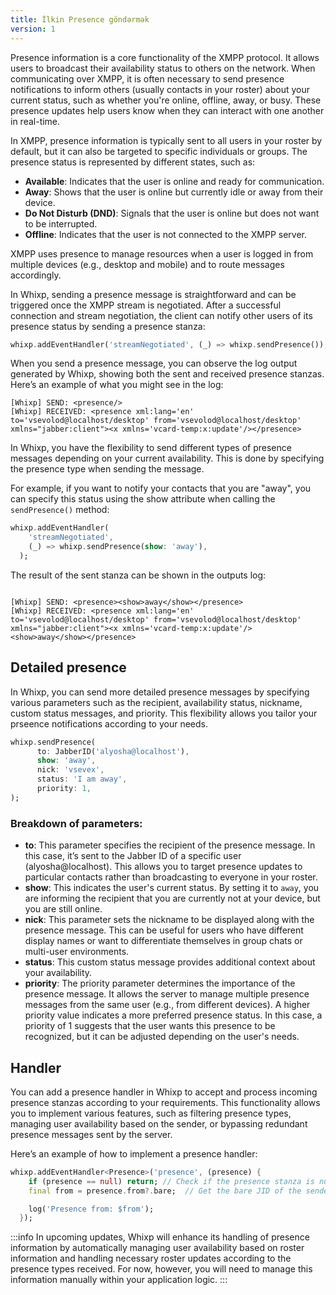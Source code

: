 ```yaml
---
title: İlkin Presence göndərmək
version: 1
---
```


Presence information is a core functionality of the XMPP protocol. It allows users to broadcast their availability status to others on the network. When communicating over XMPP, it is often necessary to send presence notifications to inform others (usually contacts in your roster) about your current status, such as whether you're online, offline, away, or busy. These presence updates help users know when they can interact with one another in real-time.

In XMPP, presence information is typically sent to all users in your roster by default, but it can also be targeted to specific individuals or groups. The presence status is represented by different states, such as:

- **Available**: Indicates that the user is online and ready for communication.
- **Away**: Shows that the user is online but currently idle or away from their device.
- **Do Not Disturb (DND)**: Signals that the user is online but does not want to be interrupted.
- **Offline**: Indicates that the user is not connected to the XMPP server.

XMPP uses presence to manage resources when a user is logged in from multiple devices (e.g., desktop and mobile) and to route messages accordingly.

In Whixp, sending a presence message is straightforward and can be triggered once the XMPP stream is negotiated. After a successful connection and stream negotiation, the client can notify other users of its presence status by sending a presence stanza:

```dart
whixp.addEventHandler('streamNegotiated', (_) => whixp.sendPresence());
```

When you send a presence message, you can observe the log output generated by Whixp, showing both the sent and received presence stanzas. Here’s an example of what you might see in the log:

```console
[Whixp] SEND: <presence/>
[Whixp] RECEIVED: <presence xml:lang='en' to='vsevolod@localhost/desktop' from='vsevolod@localhost/desktop' xmlns="jabber:client"><x xmlns='vcard-temp:x:update'/></presence>
```

In Whixp, you have the flexibility to send different types of presence messages depending on your current availability. This is done by specifying the presence type when sending the message.

For example, if you want to notify your contacts that you are "away", you can specify this status using the show attribute when calling the `sendPresence()` method:

```dart
whixp.addEventHandler(
    'streamNegotiated',
    (_) => whixp.sendPresence(show: 'away'),
  );
```

The result of the sent stanza can be shown in the outputs log:

```console

[Whixp] SEND: <presence><show>away</show></presence>
[Whixp] RECEIVED: <presence xml:lang='en' to='vsevolod@localhost/desktop' from='vsevolod@localhost/desktop' xmlns="jabber:client"><x xmlns='vcard-temp:x:update'/><show>away</show></presence>
```

## Detailed presence

In Whixp, you can send more detailed presence messages by specifying various parameters such as the recipient, availability status, nickname, custom status messages, and priority. This flexibility allows you tailor your prseence notifications according to your needs.

```dart
whixp.sendPresence(
      to: JabberID('alyosha@localhost'),
      show: 'away',
      nick: 'vsevex',
      status: 'I am away',
      priority: 1,
);
```

### Breakdown of parameters:

- **to**: This parameter specifies the recipient of the presence message. In this case, it’s sent to the Jabber ID of a specific user (alyosha@localhost). This allows you to target presence updates to particular contacts rather than broadcasting to everyone in your roster.
- **show**: This indicates the user's current status. By setting it to `away`, you are informing the recipient that you are currently not at your device, but you are still online.
- **nick**: This parameter sets the nickname to be displayed along with the presence message. This can be useful for users who have different display names or want to differentiate themselves in group chats or multi-user environments.
- **status**: This custom status message provides additional context about your availability.
- **priority**: The priority parameter determines the importance of the presence message. It allows the server to manage multiple presence messages from the same user (e.g., from different devices). A higher priority value indicates a more preferred presence status. In this case, a priority of 1 suggests that the user wants this presence to be recognized, but it can be adjusted depending on the user's needs.

## Handler

You can add a presence handler in Whixp to accept and process incoming presence stanzas according to your requirements. This functionality allows you to implement various features, such as filtering presence types, managing user availability based on the sender, or bypassing redundant presence messages sent by the server.

Here’s an example of how to implement a presence handler:

```dart
whixp.addEventHandler<Presence>('presence', (presence) {
    if (presence == null) return; // Check if the presence stanza is null
    final from = presence.from?.bare;  // Get the bare JID of the sender

    log('Presence from: $from');
  });
```

:::info
In upcoming updates, Whixp will enhance its handling of presence information by automatically managing user availability based on roster information and handling necessary roster updates according to the presence types received. For now, however, you will need to manage this information manually within your application logic.
:::
